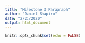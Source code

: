 ```yaml
---
title: "Milestone 3 Paragraph"
author: "Daniel Shapiro"
date: "2/21/2020"
output: html_document
---
```


```r
knitr::opts_chunk$set(echo = FALSE)
```

